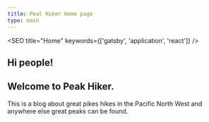 ```yaml
---
title: Peal Hiker Home page
type: main
---
```



<SEO title="Home" keywords={['gatsby', 'application', 'react']} />

## Hi people!
## Welcome to Peak Hiker.

This is a blog about great pikes hikes in the Pacific North West and anywhere else great peaks can be found.


<StaticImage src='../images/peak-hikes.png' 
  alt="view from a mountain peak"
  placeholder="blurred"
/>
